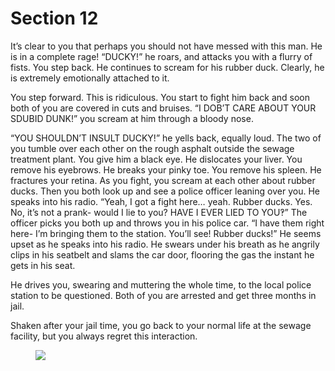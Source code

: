 # Section 12 {#sec-12}

It’s clear to you that perhaps you should not have messed with this man. He is in a complete rage! “DUCKY!” he roars, and attacks you with a flurry of fists. You step back. He continues to scream for his rubber duck. Clearly, he is extremely emotionally attached to it. 

You step forward. This is ridiculous. You start to fight him back and soon both of you are covered in cuts and bruises. “I DOB’T CARE ABOUT YOUR SDUBID DUNK!” you scream at him through a bloody nose. 

“YOU SHOULDN’T INSULT DUCKY!” he yells back, equally loud. The two of you tumble over each other on the rough asphalt outside the sewage treatment plant. You give him a black eye. He dislocates your liver. You remove his eyebrows. He breaks your pinky toe. You remove his spleen. He fractures your retina. As you fight, you scream at each other about rubber ducks. Then you both look up and see a police officer leaning over you. He speaks into his radio. “Yeah, I got a fight here… yeah. Rubber ducks. Yes. No, it’s not a prank- would I lie to you? HAVE I EVER LIED TO YOU‽” The officer picks you both up and throws you in his police car. “I have them right here- I’m bringing them to the station. You’ll see! Rubber ducks!” He seems upset as he speaks into his radio. He swears under his breath as he angrily clips in his seatbelt and slams the car door, flooring the gas the instant he gets in his seat. 

He drives you, swearing and muttering the whole time, to the local police station to be questioned. Both of you are arrested and get three months in jail. 



Shaken after your jail time, you go back to your normal life at the sewage facility, but you always regret this interaction.

![&nbsp;](images/x.svg)
